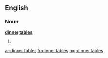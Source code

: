 ==English==

===Noun===
'''[[dinner]] [[table]]s'''

# {{plural of|[[dinner table]]}}

[[ar:dinner tables]]
[[fr:dinner tables]]
[[mg:dinner tables]]